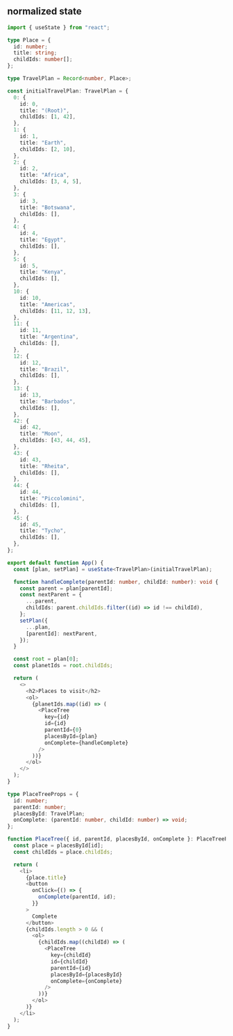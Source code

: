 
## normalized state

```typescript jsx
import { useState } from "react";

type Place = {
  id: number;
  title: string;
  childIds: number[];
};

type TravelPlan = Record<number, Place>;

const initialTravelPlan: TravelPlan = {
  0: {
    id: 0,
    title: "(Root)",
    childIds: [1, 42],
  },
  1: {
    id: 1,
    title: "Earth",
    childIds: [2, 10],
  },
  2: {
    id: 2,
    title: "Africa",
    childIds: [3, 4, 5],
  },
  3: {
    id: 3,
    title: "Botswana",
    childIds: [],
  },
  4: {
    id: 4,
    title: "Egypt",
    childIds: [],
  },
  5: {
    id: 5,
    title: "Kenya",
    childIds: [],
  },
  10: {
    id: 10,
    title: "Americas",
    childIds: [11, 12, 13],
  },
  11: {
    id: 11,
    title: "Argentina",
    childIds: [],
  },
  12: {
    id: 12,
    title: "Brazil",
    childIds: [],
  },
  13: {
    id: 13,
    title: "Barbados",
    childIds: [],
  },
  42: {
    id: 42,
    title: "Moon",
    childIds: [43, 44, 45],
  },
  43: {
    id: 43,
    title: "Rheita",
    childIds: [],
  },
  44: {
    id: 44,
    title: "Piccolomini",
    childIds: [],
  },
  45: {
    id: 45,
    title: "Tycho",
    childIds: [],
  },
};

export default function App() {
  const [plan, setPlan] = useState<TravelPlan>(initialTravelPlan);

  function handleComplete(parentId: number, childId: number): void {
    const parent = plan[parentId];
    const nextParent = {
      ...parent,
      childIds: parent.childIds.filter((id) => id !== childId),
    };
    setPlan({
      ...plan,
      [parentId]: nextParent,
    });
  }

  const root = plan[0];
  const planetIds = root.childIds;

  return (
    <>
      <h2>Places to visit</h2>
      <ol>
        {planetIds.map((id) => (
          <PlaceTree
            key={id}
            id={id}
            parentId={0}
            placesById={plan}
            onComplete={handleComplete}
          />
        ))}
      </ol>
    </>
  );
}

type PlaceTreeProps = {
  id: number;
  parentId: number;
  placesById: TravelPlan;
  onComplete: (parentId: number, childId: number) => void;
};

function PlaceTree({ id, parentId, placesById, onComplete }: PlaceTreeProps) {
  const place = placesById[id];
  const childIds = place.childIds;

  return (
    <li>
      {place.title}
      <button
        onClick={() => {
          onComplete(parentId, id);
        }}
      >
        Complete
      </button>
      {childIds.length > 0 && (
        <ol>
          {childIds.map((childId) => (
            <PlaceTree
              key={childId}
              id={childId}
              parentId={id}
              placesById={placesById}
              onComplete={onComplete}
            />
          ))}
        </ol>
      )}
    </li>
  );
}
```
